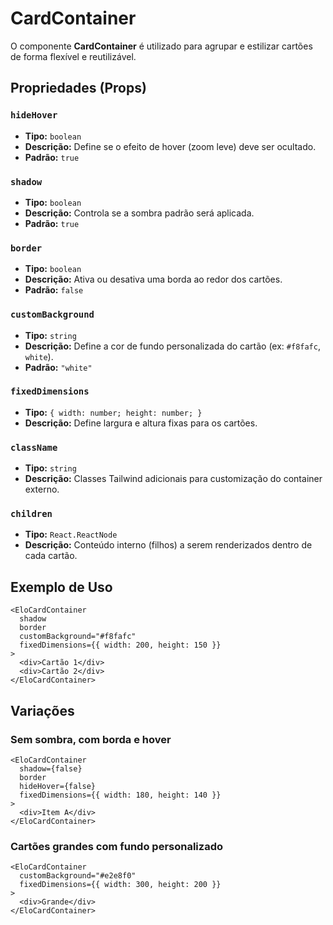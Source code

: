 
# CardContainer

O componente **CardContainer** é utilizado para agrupar e estilizar cartões de forma flexível e reutilizável.

## Propriedades (Props)

### `hideHover`
- **Tipo:** `boolean`
- **Descrição:** Define se o efeito de hover (zoom leve) deve ser ocultado.
- **Padrão:** `true`

### `shadow`
- **Tipo:** `boolean`
- **Descrição:** Controla se a sombra padrão será aplicada.
- **Padrão:** `true`

### `border`
- **Tipo:** `boolean`
- **Descrição:** Ativa ou desativa uma borda ao redor dos cartões.
- **Padrão:** `false`

### `customBackground`
- **Tipo:** `string`
- **Descrição:** Define a cor de fundo personalizada do cartão (ex: `#f8fafc`, `white`).
- **Padrão:** `"white"`

### `fixedDimensions`
- **Tipo:** `{ width: number; height: number; }`
- **Descrição:** Define largura e altura fixas para os cartões.

### `className`
- **Tipo:** `string`
- **Descrição:** Classes Tailwind adicionais para customização do container externo.

### `children`
- **Tipo:** `React.ReactNode`
- **Descrição:** Conteúdo interno (filhos) a serem renderizados dentro de cada cartão.

## Exemplo de Uso

```tsx
<EloCardContainer
  shadow
  border
  customBackground="#f8fafc"
  fixedDimensions={{ width: 200, height: 150 }}
>
  <div>Cartão 1</div>
  <div>Cartão 2</div>
</EloCardContainer>
```

## Variações

### Sem sombra, com borda e hover
```tsx
<EloCardContainer
  shadow={false}
  border
  hideHover={false}
  fixedDimensions={{ width: 180, height: 140 }}
>
  <div>Item A</div>
</EloCardContainer>
```

### Cartões grandes com fundo personalizado
```tsx
<EloCardContainer
  customBackground="#e2e8f0"
  fixedDimensions={{ width: 300, height: 200 }}
>
  <div>Grande</div>
</EloCardContainer>
```